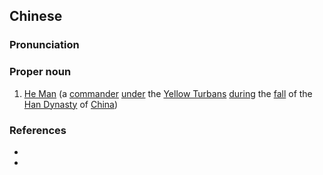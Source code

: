 ==Chinese==
{{zh-forms}}

===Pronunciation===
{{zh-pron
|m=Hé Màn
|cat=pn
}}

===Proper noun===
{{zh-proper noun}}

# [[w:He Man (Three Kingdoms)|He Man]] (a [[commander]] [[under]] the [[w:Yellow Turban Rebellion|Yellow Turbans]] [[during]] the [[fall]] of the [[w:Han Dynasty|Han Dynasty]] of [[China]])

===References===
* {{pedialite|何曼|lang=zh}}
* {{pedialite|He Man (Three Kingdoms)}}